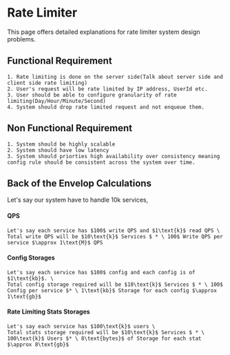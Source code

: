 

#  Rate Limiter

This page offers detailed explanations for rate limiter system design problems.

## Functional Requirement
	
	1. Rate limiting is done on the server side(Talk about server side and client side rate limiting)
	2. User's request will be rate limited by IP address, UserId etc.
	3. User should be able to configure granularity of rate limiting(Day/Hour/Minute/Second)
	4. System should drop rate limited request and not enqueue them.


## Non Functional Requirement

	1. System should be highly scalable 
	2. System should have low latency
	3. System should priorties high availability over consistency meaning config rule should be consistent across the system over time.

## Back of the Envelop Calculations

Let's say our system have to handle $10\text{k}$ services,

#### QPS 
	Let's say each service has $100$ write QPS and $1\text{k}$ read QPS \
	Total write QPS will be $10\text{k}$ Services $ * \ 100$ Write QPS per service $\approx 1\text{M}$ QPS

#### Config Storages 
	Let's say each service has $100$ config and each config is of $1\text{kb}$. \
	Total config storage required will be $10\text{k}$ Services $ * \ 100$ Config per service $* \ 1\text{kb}$ Storage for each config $\approx 1\text{gb}$

#### Rate Limiting Stats Storages 
	Let's say each service has $100\text{k}$ users \
	Total stats storage required will be $10\text{k}$ Services $ * \ 100\text{k}$ Users $* \ 8\text{bytes}$ of Storage for each stat $\approx 8\text{gb}$

